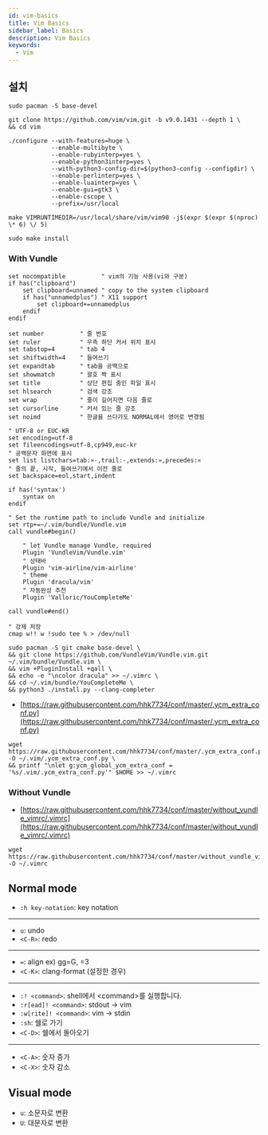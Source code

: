 ```yaml
---
id: vim-basics
title: Vim Basics
sidebar_label: Basics
description: Vim Basics
keywords:
  - Vim
---
```


## 설치

```shell
sudo pacman -S base-devel
```

```shell
git clone https://github.com/vim/vim.git -b v9.0.1431 --depth 1 \
&& cd vim
```

```shell
./configure --with-features=huge \
            --enable-multibyte \
            --enable-rubyinterp=yes \
            --enable-python3interp=yes \
            --with-python3-config-dir=$(python3-config --configdir) \
            --enable-perlinterp=yes \
            --enable-luainterp=yes \
            --enable-gui=gtk3 \
            --enable-cscope \
            --prefix=/usr/local
```

```shell
make VIMRUNTIMEDIR=/usr/local/share/vim/vim90 -j$(expr $(expr $(nproc) \* 6) \/ 5)
```

```shell
sudo make install
```

### With Vundle

```shell title=".vimrc"
set nocompatible          " vim의 기능 사용(vi와 구분)
if has("clipboard")
    set clipboard=unnamed " copy to the system clipboard
    if has("unnamedplus") " X11 support
        set clipboard+=unnamedplus
    endif
endif

set number          " 줄 번호
set ruler           " 우측 하단 커서 위치 표시
set tabstop=4       " tab 4
set shiftwidth=4    " 들여쓰기
set expandtab       " tab을 공백으로
set showmatch       " 괄호 짝 표시
set title           " 상단 편집 중인 파일 표시
set hlsearch        " 검색 강조
set wrap            " 줄이 길어지면 다음 줄로
set cursorline      " 커서 있는 줄 강조
set noimd           " 한글을 쓰다가도 NORMAL에서 영어로 변경됨

" UTF-8 or EUC-KR
set encoding=utf-8
set fileencodings=utf-8,cp949,euc-kr
" 공백문자 화면에 표시
set list listchars=tab:»-,trail:·,extends:»,precedes:«
" 줄의 끝, 시작, 들여쓰기에서 이전 줄로
set backspace=eol,start,indent

if has('syntax')
    syntax on
endif

" Set the runtime path to include Vundle and initialize
set rtp+=~/.vim/bundle/Vundle.vim
call vundle#begin()

    " let Vundle manage Vundle, required
    Plugin 'VundleVim/Vundle.vim'
    " 상태바
    Plugin 'vim-airline/vim-airline'
    " theme
    Plugin 'dracula/vim'
    " 자동완성 추천
    Plugin 'Valloric/YouCompleteMe'

call vundle#end()

" 강제 저장
cmap w!! w !sudo tee % > /dev/null
```

```shell
sudo pacman -S git cmake base-devel \
&& git clone https://github.com/VundleVim/Vundle.vim.git ~/.vim/bundle/Vundle.vim \
&& vim +PluginInstall +qall \
&& echo -e "\ncolor dracula" >> ~/.vimrc \
&& cd ~/.vim/bundle/YouCompleteMe \
&& python3 ./install.py --clang-completer
```

- [https://raw.githubusercontent.com/hhk7734/conf/master/.ycm_extra_conf.py](https://raw.githubusercontent.com/hhk7734/conf/master/.ycm_extra_conf.py)

```shell
wget https://raw.githubusercontent.com/hhk7734/conf/master/.ycm_extra_conf.py -O ~/.vim/.ycm_extra_conf.py \
&& printf "\nlet g:ycm_global_ycm_extra_conf = '%s/.vim/.ycm_extra_conf.py'" $HOME >> ~/.vimrc
```

### Without Vundle

- [https://raw.githubusercontent.com/hhk7734/conf/master/without_vundle_vimrc/.vimrc](https://raw.githubusercontent.com/hhk7734/conf/master/without_vundle_vimrc/.vimrc)

```shell
wget https://raw.githubusercontent.com/hhk7734/conf/master/without_vundle_vimrc/.vimrc -O ~/.vimrc
```

## Normal mode

- `:h key-notation`: key notation

---

- `u`: undo
- `<C-R>`: redo

---

- `=`: align ex) gg=G, =3
- `<C-K>`: clang-format (설정한 경우)

---

- `:! <command>`: shell에서 \<command\>를 실행합니다.
- `:r[ead]! <command>`: stdout -> vim
- `:w[rite]! <command>`: vim -> stdin
- `:sh`: 쉘로 가기
- `<C-D>`: 쉘에서 돌아오기

---

- `<C-A>`: 숫자 증가
- `<C-X>`: 숫자 감소

## Visual mode

- `u`: 소문자로 변환
- `U`: 대문자로 변환
